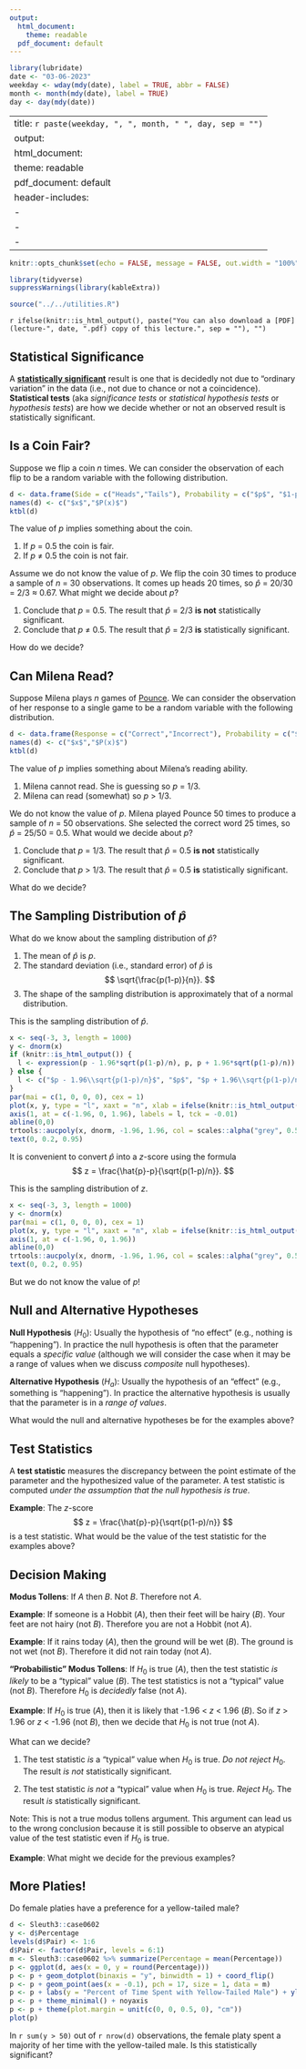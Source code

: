 ```yaml
---
output:
  html_document: 
    theme: readable
  pdf_document: default
---
```


```r
library(lubridate)
date <- "03-06-2023"
weekday <- wday(mdy(date), label = TRUE, abbr = FALSE)
month <- month(mdy(date), label = TRUE)
day <- day(mdy(date))
```

---
title: `r paste(weekday, ", ", month, " ", day, sep = "")`
output:
  html_document: 
    theme: readable
  pdf_document: default
header-includes:
  - \usepackage{float}
  - \usepackage{booktabs}
  - \usepackage{array}
---

```r
knitr::opts_chunk$set(echo = FALSE, message = FALSE, out.width = "100%", fig.align = "center", cache = FALSE, dev = ifelse(knitr::is_html_output(), "png", "tikz"))
```

```r
library(tidyverse)
suppressWarnings(library(kableExtra))
```

```r
source("../../utilities.R")
```

`r ifelse(knitr::is_html_output(), paste("You can also download a [PDF](lecture-", date, ".pdf) copy of this lecture.", sep = ""), "")`



## Statistical Significance

A [**statistically significant**](statisticallysignificant.jpg) result is one that is decidedly not due to "ordinary variation" in the data (i.e., not due to chance or not a coincidence). **Statistical tests** (aka *significance tests* or *statistical hypothesis tests* or *hypothesis tests*) are how we decide whether or not an observed result is statistically significant. 

## Is a Coin Fair?

Suppose we flip a coin $n$ times. We can consider the observation of each flip to be a random variable with the following distribution.
```r
d <- data.frame(Side = c("Heads","Tails"), Probability = c("$p$", "$1-p$"))
names(d) <- c("$x$","$P(x)$")
ktbl(d)
```
The value of $p$ implies something about the coin.

1. If $p$ $=$ 0.5 the coin is fair. 
2. If $p$ $\neq$ 0.5 the coin is not fair. 

Assume we do not know the value of $p$. We flip the coin 30 times to produce a sample of $n$ = 30 observations. It comes up heads 20 times, so $\hat{p}$ = 20/30 = 2/3 $\approx$ 0.67. What might we decide about $p$?

1. Conclude that $p$ $=$ 0.5. The result that $\hat{p}$ $=$ 2/3 **is not** statistically significant.
2. Conclude that $p$ $\neq$ 0.5. The result that $\hat{p}$ $=$ 2/3 **is** statistically significant. 

How do we decide?

## Can Milena Read? 

Suppose Milena plays $n$ games of [Pounce](https://youtu.be/mdyRkIBVSKQ). We can consider the observation of her response to a single game to be a random variable with the following distribution. 
```r
d <- data.frame(Response = c("Correct","Incorrect"), Probability = c("$p$", "$1-p$"))
names(d) <- c("$x$","$P(x)$")
ktbl(d)
```
The value of $p$ implies something about Milena's reading ability. 

1. Milena cannot read. She is guessing so $p$ $=$ 1/3.
2. Milena can read (somewhat) so $p$ $>$ 1/3.

We do not know the value of $p$. Milena played Pounce 50 times to produce a sample of $n$ = 50 observations. She selected the correct word 25 times, so $\hat{p}$ = 25/50 = 0.5. What would we decide about $p$? 

1. Conclude that $p$ $=$ 1/3. The result that $\hat{p}$ $=$ 0.5 **is not** statistically significant.
2. Conclude that $p$ $>$ 1/3. The result that $\hat{p}$ $=$ 0.5 **is** statistically significant. 

What do we decide?

## The Sampling Distribution of $\hat{p}$

What do we know about the sampling distribution of $\hat{p}$?

1. The mean of $\hat{p}$ is $p$.
2. The standard deviation (i.e., standard error) of $\hat{p}$ is
$$
  \sqrt{\frac{p(1-p)}{n}}.
$$
3. The shape of the sampling distribution is approximately that of a normal distribution.

This is the sampling distribution of $\hat{p}$. 
```r
x <- seq(-3, 3, length = 1000)
y <- dnorm(x)
if (knitr::is_html_output()) {
  l <- expression(p - 1.96*sqrt(p(1-p)/n), p, p + 1.96*sqrt(p(1-p)/n))
} else {
  l <- c("$p - 1.96\\sqrt{p(1-p)/n}$", "$p$", "$p + 1.96\\sqrt{p(1-p)/n}$")  
}
par(mai = c(1, 0, 0, 0), cex = 1)
plot(x, y, type = "l", xaxt = "n", xlab = ifelse(knitr::is_html_output(), expression(hat(p)), "$\\hat{p}$"), ylab = "", yaxt = "n", bty = "n")
axis(1, at = c(-1.96, 0, 1.96), labels = l, tck = -0.01)
abline(0,0)
trtools::aucpoly(x, dnorm, -1.96, 1.96, col = scales::alpha("grey", 0.5))
text(0, 0.2, 0.95)
```
It is convenient to convert $\hat{p}$ into a $z$-score using the formula
$$
  z = \frac{\hat{p}-p}{\sqrt{p(1-p)/n}}.
$$

\pagebreak

This is the sampling distribution of $z$.
```r
x <- seq(-3, 3, length = 1000)
y <- dnorm(x)
par(mai = c(1, 0, 0, 0), cex = 1)
plot(x, y, type = "l", xaxt = "n", xlab = ifelse(knitr::is_html_output(), "z", "$z$"), ylab = "", yaxt = "n", bty = "n")
axis(1, at = c(-1.96, 0, 1.96))
abline(0,0)
trtools::aucpoly(x, dnorm, -1.96, 1.96, col = scales::alpha("grey", 0.5))
text(0, 0.2, 0.95)
```
But we do not know the value of $p$!

## Null and Alternative Hypotheses

**Null Hypothesis** $(H_0)$: Usually the hypothesis of "no effect" (e.g., nothing is "happening"). In practice the null hypothesis is often that the parameter equals a *specific value* (although we will consider the case when it may be a range of values when we discuss *composite* null hypotheses).

**Alternative Hypothesis** $(H_a)$: Usually the hypothesis of an "effect" (e.g., something is "happening"). In practice the alternative hypothesis is usually that the parameter is in a *range of values*.

What would the null and alternative hypotheses be for the examples above?

\pagebreak

## Test Statistics

A **test statistic** measures the discrepancy between the point estimate of the parameter and the hypothesized value of the parameter. A test statistic is computed *under the assumption that the null hypothesis is true*. 

**Example**: The $z$-score
$$
  z = \frac{\hat{p}-p}{\sqrt{p(1-p)/n}}
$$
is a test statistic. What would be the value of the test statistic for the examples above? 

\pagebreak

## Decision Making

**Modus Tollens**: If *A* then *B*. Not *B*. Therefore not *A*.

**Example**: If someone is a Hobbit (*A*), then their feet will be hairy (*B*). Your feet are not hairy (not *B*). Therefore you are not a Hobbit (not *A*). 

**Example**: If it rains today (*A*), then the ground will be wet (*B*). The ground is not wet (not *B*). Therefore it did not rain today (not *A*). 

**"Probabilistic" Modus Tollens**: If $H_0$ is true (*A*), then the test statistic *is likely* to be a "typical" value (*B*). The test statistics is not a "typical" value (not *B*). Therefore $H_0$ is *decidedly* false (not *A*). 

**Example**: If $H_0$ is true (*A*), then it is likely that -1.96 < $z$ < 1.96 (*B*). So if $z$ > 1.96 or $z$ < -1.96 (not *B*), then we decide that $H_0$ is not true (not *A*). 

What can we decide?

1. The test statistic *is* a "typical" value when $H_0$ is true. *Do not reject* $H_0$. The result *is not* statistically significant. 

2. The test statistic *is not* a "typical" value when $H_0$ is true. *Reject* $H_0$. The result *is* statistically significant.

Note: This is not a true modus tollens argument. This argument can lead us to the wrong conclusion because it is still possible to observe an atypical value of the test statistic even if $H_0$ is true.  

**Example**: What might we decide for the previous examples?

\pagebreak

## More Platies!

Do female platies have a preference for a yellow-tailed male? 
```r
d <- Sleuth3::case0602
y <- d$Percentage
levels(d$Pair) <- 1:6
d$Pair <- factor(d$Pair, levels = 6:1)
m <- Sleuth3::case0602 %>% summarize(Percentage = mean(Percentage))
p <- ggplot(d, aes(x = 0, y = round(Percentage))) 
p <- p + geom_dotplot(binaxis = "y", binwidth = 1) + coord_flip()
p <- p + geom_point(aes(x = -0.1), pch = 17, size = 1, data = m)
p <- p + labs(y = "Percent of Time Spent with Yellow-Tailed Male") + ylim(0,100)
p <- p + theme_minimal() + noyaxis
p <- p + theme(plot.margin = unit(c(0, 0, 0.5, 0), "cm")) 
plot(p)
```
In `r sum(y > 50)` out of `r nrow(d)` observations, the female platy spent a majority of her time with the yellow-tailed male. Is this statistically significant? 



